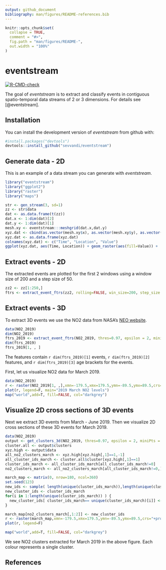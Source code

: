 ```yaml
---
output: github_document
bibliography: man/figures/README-references.bib
---
```


<!-- README.md is generated from README.Rmd. Please edit that file -->

```r
knitr::opts_chunk$set(
  collapse = TRUE,
  comment = "#>",
  fig.path = "man/figures/README-",
  out.width = "100%"
)
```
# eventstream

 <!-- badges: start -->
  [![R-CMD-check](https://github.com/sevvandi/eventstream/workflows/R-CMD-check/badge.svg)](https://github.com/sevvandi/eventstream/actions)
  <!-- badges: end -->

The goal of *eventstream* is to extract and classify events in contiguous spatio-temporal data streams of 2 or 3 dimensions. For details see [@eventstream].  


## Installation

You can install the development version of *eventstream* from github with:


``` r
#install.packages("devtools")
devtools::install_github("sevvandi/eventstream")
```

## Generate data - 2D

This is an example of a data stream you can generate with *eventstream*. 


```r
library("eventstream")
library("ggplot2")
library("raster")
library("maps")

str <- gen_stream(3, sd=1)
zz <- str$data
dat <- as.data.frame(t(zz))
dat.x <- 1:dim(dat)[2]
dat.y <- 1:dim(dat)[1]
mesh.xy <- eventstream:::meshgrid(dat.x,dat.y)
xyz.dat <- cbind(as.vector(mesh.xy$x), as.vector(mesh.xy$y), as.vector(as.matrix(dat)) )
xyz.dat <- as.data.frame(xyz.dat)
colnames(xyz.dat) <- c("Time", "Location", "Value")
ggplot(xyz.dat, aes(Time, Location)) + geom_raster(aes(fill=Value)) +   scale_fill_gradientn(colours=topo.colors(12)) + theme_bw()
```

## Extract events - 2D
The extracted events are plotted for the first 2 windows using a window size of 200 and a step size of 50. 

```r
zz2 <- zz[1:250,]
ftrs <- extract_event_ftrs(zz2, rolling=FALSE, win_size=200, step_size = 50, vis=TRUE)
```

## Extract events - 3D
To extract 3D events we use the NO2 data from NASA's [NEO website](https://neo.sci.gsfc.nasa.gov/view.php?datasetId=AURA_NO2_M). 
```r
data(NO2_2019)
dim(NO2_2019)
ftrs_2019 <- extract_event_ftrs(NO2_2019, thres=0.97, epsilon = 2, miniPts = 20, win_size=4, step_size=1, rolling=TRUE, tt=1, vis=FALSE)
dim(ftrs_2019)
ftrs_2019[1, , ]
```
The features contain `r dim(ftrs_2019)[1]` events, `r dim(ftrs_2019)[2]` features, and `r dim(ftrs_2019)[3]` age brackets for the events. 


First, let us visualize NO2 data for March 2019.
```r
data(NO2_2019)
r <- raster(NO2_2019[1, ,],xmn=-179.5,xmx=179.5,ymn=-89.5,ymx=89.5,crs="+proj=longlat +datum=WGS84")
plot(r, legend=F, main="2019 March NO2 levels")
map("world",add=T, fill=FALSE, col="darkgrey")
```

## Visualize 2D cross sections of 3D events
Next we extract 3D events from March - June 2019. Then we visualize 2D cross sections of these 3D events for March 2019.
```r
data(NO2_2019)
output <- get_clusters_3d(NO2_2019, thres=0.97, epsilon = 2, miniPts = 20)
cluster.all <- output$clusters
xyz.high <- output$data
all_no2_clusters_march <- xyz.high[xyz.high[,1]==1,-1]
all_cluster_ids_march <- cluster.all$cluster[xyz.high[,1]==1]
cluster_ids_march <- all_cluster_ids_march[all_cluster_ids_march!=0]
no2_clusters_march <- all_no2_clusters_march[all_cluster_ids_march!=0,]

march_map <- matrix(0, nrow=180, ncol=360)
set.seed(123)
new_ids <- sample( length(unique(cluster_ids_march)),length(unique(cluster_ids_march)) )
new_cluster_ids <- cluster_ids_march
for(i in 1:length(unique(cluster_ids_march)) ) {
  new_cluster_ids[ cluster_ids_march== unique(cluster_ids_march)[i]] <- new_ids[i]
}

march_map[no2_clusters_march[,1:2]] <- new_cluster_ids
r <- raster(march_map,xmn=-179.5,xmx=179.5,ymn=-89.5,ymx=89.5,crs="+proj=longlat +datum=WGS84")
plot(r, legend=F)

map("world",add=T, fill=FALSE, col="darkgrey")
```

We see NO2 clusters  extracted for March 2019 in the above figure. Each colour represents a single cluster.

## References